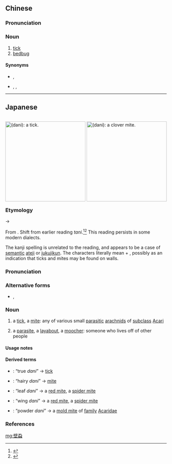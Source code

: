 {{also|壁虱}}
==Chinese==
{{zh-forms|s=壁虱|t2=壁虱}}

===Pronunciation===
{{zh-pron
|m=bìshī
|c=bik1 sat1
|cat=n
}}

===Noun===
{{zh-noun}}

# [[tick]]
# [[bedbug]]

====Synonyms====
* {{sense|tick}} {{zh-l|蜱}}, {{zh-l|蝨子}}
* {{sense|bedbug}} {{zh-l|臭蟲}}, {{zh-l|床蝨}}, {{zh-l|蜰蟲}}

----

==Japanese==
<div style="float:right;">
{{wikipedia|lang=ja|ダニ|壁蝨}}
{{wikipedia|Acari}}
[[File:Tick_male_(aka).jpg|thumb|250px|{{lang|ja|壁蝨}} (''dani''): a '''[[tick]]'''.]]
[[File:Bryobia_praetiosa_Koch.jpg|thumb|250px|{{lang|ja|壁蝨}} (''dani''): a clover '''[[mite]]'''.]]
</div>
{{ja-kanjitab|yomi=irr|sort=たに'}}

===Etymology===
{{IPAchar|/tani/}} → {{IPAchar|/dani/}}

From {{etyl|ojp|ja|sort=たに'}}. Shift from earlier reading ''tani''.<ref name="KDJ">{{R:Kokugo Dai Jiten}}</ref><ref name="DJR">{{R:Daijirin}}</ref> This reading persists in some modern dialects.

The kanji spelling is unrelated to the reading, and appears to be a case of [[semantic]] [[ateji]] or [[jukujikun]]. The characters literally mean {{m|ja|壁||wall}} + {{m|ja|蝨||louse}}, possibly as an indication that ticks and mites may be found on walls.

===Pronunciation===
{{ja-pron|yomi=k|だに|acc=2|acc_ref=DJR}}

===Alternative forms===
* {{l|ja|蜱}}, {{l|ja|蟎}}

===Noun===
{{ja-noun|だに|ダニ}}

# a [[tick]], a [[mite]]: any of various small [[parasitic]] [[arachnid]]s of [[subclass]] [[Acari]]
# {{lb|ja|sort=たに'|derogatory|metaphor}} a [[parasite]], a [[layabout]], a [[moocher]]: someone who lives off of other people

====Usage notes====
{{U:ja:biology|ダニ}}

====Derived terms====
{{der-top}}
* {{ja-r|真蜱|まだに}}: “true ''dani''” → [[tick]]
* {{ja-r|毛蜱|けだに}}: “hairy ''dani''” → [[mite]]
* {{ja-r|葉蜱|はだに}}: “leaf ''dani''” → a [[red mite]], a [[spider mite]]
* {{ja-r|羽壁蝨|はだに}}: “wing ''dani''” → a [[red mite]], a [[spider mite]]
* {{ja-r|粉蜱|こなだに}}: “powder ''dani''” → a [[mold mite]] of [[family]] [[Acaridae]]
{{der-bottom}}

===References===
<references/>

[[mg:壁蝨]]